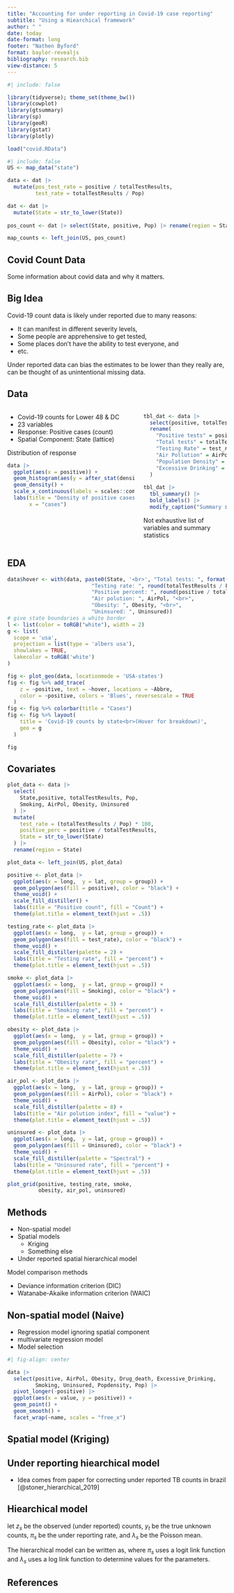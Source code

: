 ```yaml
---
title: "Accounting for under reporting in Covid-19 case reporting"
subtitle: "Using a Hiearchical framework"
author: " "
date: today
date-format: long
footer: "Nathen Byford"
format: baylor-revealjs
bibliography: research.bib
view-distance: 5
---
```


```r
#| include: false

library(tidyverse); theme_set(theme_bw())
library(cowplot)
library(gtsummary)
library(sp)
library(geoR)
library(gstat)
library(plotly)

load("covid.RData")
```

```r
#| include: false
US <- map_data("state")

data <- dat |>
  mutate(pos_test_rate = positive / totalTestResults,
         test_rate = totalTestResults / Pop)

dat <- dat |> 
  mutate(State = str_to_lower(State))
  
pos_count <- dat |> select(State, positive, Pop) |> rename(region = State)

map_counts <- left_join(US, pos_count)
```

## Covid Count Data

Some information about covid data and why it matters.


## Big Idea

Covid-19 count data is likely under reported due to many reasons:

- It can manifest in different severity levels,
- Some people are apprehensive to get tested,
- Some places don't have the ability to test everyone, and
- etc.

:::{.def} 
Under reported data can bias the estimates to be lower than they really are, can be thought of as unintentional missing data.
:::

## Data{.smaller}

:::{.columns}
::::{.column width=58%}
- Covid-19 counts for Lower 48 & DC
- 23 variables
- Response: Positive cases (count)
- Spatial Component: State (lattice)
  
Distribution of response
```r
data |> 
  ggplot(aes(x = positive)) +
  geom_histogram(aes(y = after_stat(density)), bins = 100) +
  geom_density() +
  scale_x_continuous(labels = scales::comma) +
  labs(title = "Density of positive cases",
       x = "cases")
```

::::

::::{.column width=38%}
:::{.def}
```r
tbl_dat <- data |> 
  select(positive, totalTestResults, test_rate, Popdensity, AirPol, Obesity, Smoking, Excessive_Drinking) |> 
  rename(
    "Positive tests" = positive,
    "Total tests" = totalTestResults,
    "Testing Rate" = test_rate,
    "Air Pollution" = AirPol,
    "Population Density" = Popdensity,
    "Excessive Drinking" = Excessive_Drinking
  )
  
tbl_dat |> 
  tbl_summary() |> 
  bold_labels() |> 
  modify_caption("Summary statistics for variables")
```

:::{.small-font}
Not exhaustive list of variables and summary statistics
:::

:::
::::
:::

## EDA

```r

data$hover <- with(data, paste0(State, '<br>', "Total tests: ", format(totalTestResults, big.mark = ","),"<br>",
                           "Testing rate: ", round(totalTestResults / Pop, 4) * 100, "%", "<br>",
                           "Positive percent: ", round(positive / totalTestResults, 4) * 100, "%", "<br>",
                           "Air polution: ", AirPol, "<br>", 
                           "Obesity: ", Obesity, "<br>",
                           "Uninsured: ", Uninsured))
# give state boundaries a white border
l <- list(color = toRGB("white"), width = 2)
g <- list(
  scope = 'usa',
  projection = list(type = 'albers usa'),
  showlakes = TRUE,
  lakecolor = toRGB('white')
)

fig <- plot_geo(data, locationmode = 'USA-states')
fig <- fig %>% add_trace(
    z = ~positive, text = ~hover, locations = ~Abbre,
    color = ~positive, colors = 'Blues', reversescale = TRUE
  )
fig <- fig %>% colorbar(title = "Cases")
fig <- fig %>% layout(
    title = 'Covid-19 counts by state<br>(Hover for breakdown)',
    geo = g
  )

fig
```

## Covariates

```r
plot_data <- data |> 
  select(
    State,positive, totalTestResults, Pop,
    Smoking, AirPol, Obesity, Uninsured
  ) |> 
  mutate(
    test_rate = (totalTestResults / Pop) * 100,
    positive_perc = positive / totalTestResults,
    State = str_to_lower(State)
  ) |> 
  rename(region = State)

plot_data <- left_join(US, plot_data)

positive <- plot_data |> 
  ggplot(aes(x = long,  y = lat, group = group)) +
  geom_polygon(aes(fill = positive), color = "black") +
  theme_void() +
  scale_fill_distiller() +
  labs(title = "Positive count", fill = "Count") +
  theme(plot.title = element_text(hjust = .5))

testing_rate <- plot_data |> 
  ggplot(aes(x = long,  y = lat, group = group)) +
  geom_polygon(aes(fill = test_rate), color = "black") +
  theme_void() +
  scale_fill_distiller(palette = 2) +
  labs(title = "Testing rate", fill = "percent") +
  theme(plot.title = element_text(hjust = .5))

smoke <- plot_data |> 
  ggplot(aes(x = long,  y = lat, group = group)) +
  geom_polygon(aes(fill = Smoking), color = "black") +
  theme_void() +
  scale_fill_distiller(palette = 3) +
  labs(title = "Smoking rate", fill = "percent") +
  theme(plot.title = element_text(hjust = .5))

obesity <- plot_data |> 
  ggplot(aes(x = long,  y = lat, group = group)) +
  geom_polygon(aes(fill = Obesity), color = "black") +
  theme_void() +
  scale_fill_distiller(palette = 7) +
  labs(title = "Obesity rate", fill = "percent") +
  theme(plot.title = element_text(hjust = .5))

air_pol <- plot_data |> 
  ggplot(aes(x = long,  y = lat, group = group)) +
  geom_polygon(aes(fill = AirPol), color = "black") +
  theme_void() +
  scale_fill_distiller(palette = 8) +
  labs(title = "Air polution index", fill = "value") +
  theme(plot.title = element_text(hjust = .5))

uninsured <- plot_data |> 
  ggplot(aes(x = long,  y = lat, group = group)) +
  geom_polygon(aes(fill = Uninsured), color = "black") +
  theme_void() +
  scale_fill_distiller(palette = "Spectral") +
  labs(title = "Uninsured rate", fill = "percent") +
  theme(plot.title = element_text(hjust = .5))

plot_grid(positive, testing_rate, smoke,
          obesity, air_pol, uninsured)
```

## Methods

- Non-spatial model
- Spatial models
    - Kriging
    - Something else
- Under reported spatial hierarchical model

Model comparison methods

- Deviance information criterion (DIC)
- Watanabe-Akaike information criterion (WAIC)

## Non-spatial model (Naive)
- Regression model ignoring spatial component
- multivariate regression model
- Model selection

```r
#| fig-align: center

data |> 
  select(positive, AirPol, Obesity, Drug_death, Excessive_Drinking,
         Smoking, Uninsured, Popdensity, Pop) |> 
  pivot_longer(-positive) |> 
  ggplot(aes(x = value, y = positive)) +
  geom_point() +
  geom_smooth() +
  facet_wrap(~name, scales = "free_x")
```



## Spatial model (Kriging)


## Under reporting hiearchical model

- Idea comes from paper for correcting under reported TB counts in brazil [@stoner_hierarchical_2019]


## Hiearchical model

let $z_s$ be the observed (under reported) counts, $y_t$ be the true unknown counts, $\pi_s$ be the under reporting rate, and $\lambda_s$ be the Poisson mean.


:::{.def}
The hierarchical model can be written as,
\begin{align*}
z_{s} | y_{s} \sim \text{Binomial}(\pi_s, &y_{s}) \\
&\downarrow \\
&y_{s} \sim \text{Poisson}(\lambda_{s})
\end{align*}
where $\pi_s$ uses a logit link function and $\lambda_s$ uses a log link function to determine values for the parameters.
:::

## References